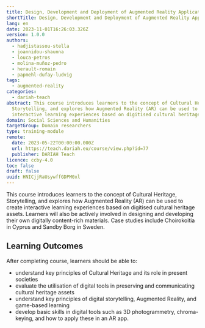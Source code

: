 ```yaml
---
title: Design, Development and Deployment of Augmented Reality Applications
shortTitle: Design, Development and Deployment of Augmented Reality Applications
lang: en
date: 2023-11-01T16:26:03.326Z
version: 1.0.0
authors:
  - hadjistassou-stella
  - joannidou-shaunna
  - louca-petros
  - molina-muñoz-pedro
  - herault-romain
  - papmehl-dufay-ludvig
tags:
  - augmented-reality
categories:
  - dariah-teach
abstract: This course introduces learners to the concept of Cultural Heritage,
  Storytelling, and explores how Augmented Reality (AR) can be used to create
  interactive learning experiences based on digitised cultural heritage assets.
domain: Social Sciences and Humanities
targetGroup: Domain researchers
type: training-module
remote:
  date: 2023-05-22T00:00:00.000Z
  url: https://teach.dariah.eu/course/view.php?id=77
  publisher: DARIAH Teach
licence: ccby-4.0
toc: false
draft: false
uuid: HNICjjRaUsywffGDPM0xl
---
```

This course introduces learners to the concept of Cultural Heritage, Storytelling, and explores how Augmented Reality (AR) can be used to create interactive learning experiences based on digitised cultural heritage assets. Learners will also be actively involved in designing and developing their own digitally content-rich materials. Case studies include Choirokoitia in Cyprus and Sandby Borg in Sweden.



## L﻿earning Outcomes

A﻿fter completing course, learners should be able to:

- understand key principles of Cultural Heritage and its role in present societies
- evaluate the utilisation of digital tools in preserving and communicating cultural heritage assets
- understand key principles of digital storytelling, Augmented Reality, and game-based learning
- develop basic skills in digital tools such as 3D photogrammetry, chroma-keying, and how to apply these in an AR app.

<ExternalResource title="Interested in learning more?" subtitle="Check out &quot;Design, Development and Deployment of Augmented Reality Applications&quot;" url="https://teach.dariah.eu/course/view.php?id=77" />